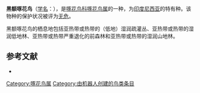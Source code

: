 {{Speciesbox
| name = 黑额啄花鸟
| image = 
| status = LC | status_system = IUCN3.1
| genus = Dicaeum
| species = igniferum
| authority = [[阿尔弗雷德·拉塞尔·华莱士|Wallace]], 1863
| range_map= 
}}

'''黑额啄花鸟'''（[[学名|学名]]：{{lang|la|''Dicaeum igniferum''}}），是[[啄花鸟科|啄花鸟科]][[啄花鸟属|啄花鸟属]]的一种，为[[印度尼西亚|印度尼西亚]]的特有种。该物种的保护状况被评为[[无危|无危]]。

黑额啄花鸟的栖息地包括亚热带或热带的（低地）湿润疏灌丛、亚热带或热带的湿润低地林、亚热带或热带严重退化的前森林和亚热带或热带的湿润山地林。

== 参考文献 ==
*{{cite web|url=http://www.birdlife.org/datazone/speciesfactsheet.php?id=8220&m=0|title=Dicaeum igniferum|publisher=[[国际鸟盟|BirdLife.org]]|accessdate=2011-06-27}}
{{Taxonbar|from=Q948684}}

[[Category:啄花鸟属|Category:啄花鸟属]]
[[Category:由机器人创建的鸟类条目|Category:由机器人创建的鸟类条目]]